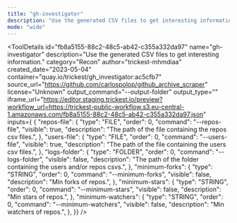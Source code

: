 ```yaml
---
title: "gh-investigator"
description: "Use the generated CSV files to get interesting information."
mode: "wide"
---
```



<ToolDetails
  id="fb8a5155-88c2-48c5-ab42-c355a332da97"
  name="gh-investigator"
  description="Use the generated CSV files to get interesting information."
  category="Recon"
  author="trickest-mhmdiaa"
  created_date="2023-05-04"
  container="quay.io/trickest/gh_investigator:ac5cfb7"
  source_url="https://github.com/carlospolop/github_archive_scraper"
  license="Unknown"
  output_command="--output-folder"
  output_type=""
  iframe_url="https://editor.staging.trickest.io/preview?workflow_url=https://trickest-public-workflow.s3.eu-central-1.amazonaws.com/fb8a5155-88c2-48c5-ab42-c355a332da97.json"
  inputs={ {
  "repos-file": {
    "type": "FILE",
    "order": 0,
    "command": "--repos-file",
    "visible": true,
    "description": "The path of the file containing the repos csv files.",
  },
  "users-file": {
    "type": "FILE",
    "order": 0,
    "command": "--users-file",
    "visible": true,
    "description": "The path of the file containing the users csv files.",
  },
  "logs-folder": {
    "type": "FOLDER",
    "order": 0,
    "command": "--logs-folder",
    "visible": false,
    "description": "The path of the folder containing the users and/or repos csvs.",
  },
  "minimum-forks": {
    "type": "STRING",
    "order": 0,
    "command": "--minimum-forks",
    "visible": false,
    "description": "Min forks of repos.",
  },
  "minimum-stars": {
    "type": "STRING",
    "order": 0,
    "command": "--minimum-stars",
    "visible": false,
    "description": "Min stars of repos.",
  },
  "minimum-watchers": {
    "type": "STRING",
    "order": 0,
    "command": "--minimum-watchers",
    "visible": false,
    "description": "Min watchers of repos.",
  },
}}
/>